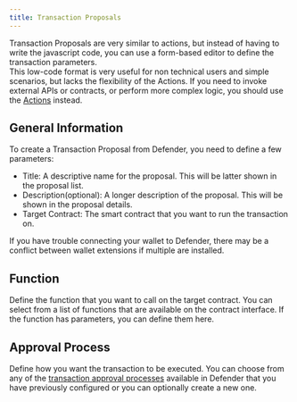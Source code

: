 ```yaml
---
title: Transaction Proposals
---
```


Transaction Proposals are very similar to actions, but instead of having to write the javascript code, you can use a form-based editor to define the transaction parameters.\
This low-code format is very useful for non technical users and simple scenarios, but lacks the flexibility of the Actions. If you need to invoke external APIs or contracts, or perform more complex logic, you should use the [Actions](module/actions) instead.

## General Information
To create a Transaction Proposal from Defender, you need to define a few parameters:

* Title: A descriptive name for the proposal. This will be latter shown in the proposal list.
* Description(optional): A longer description of the proposal. This will be shown in the proposal details.
* Target Contract: The smart contract that you want to run the transaction on.

<Callout>
If you have trouble connecting your wallet to Defender, there may be a conflict between wallet extensions if multiple are installed.
</Callout>

## Function
Define the function that you want to call on the target contract. You can select from a list of functions that are available on the contract interface. If the function has parameters, you can define them here.

## Approval Process
Define how you want the transaction to be executed. You can choose from any of the [transaction approval processes](settings#approval-processes) available in Defender that you have previously configured or you can optionally create a new one.
